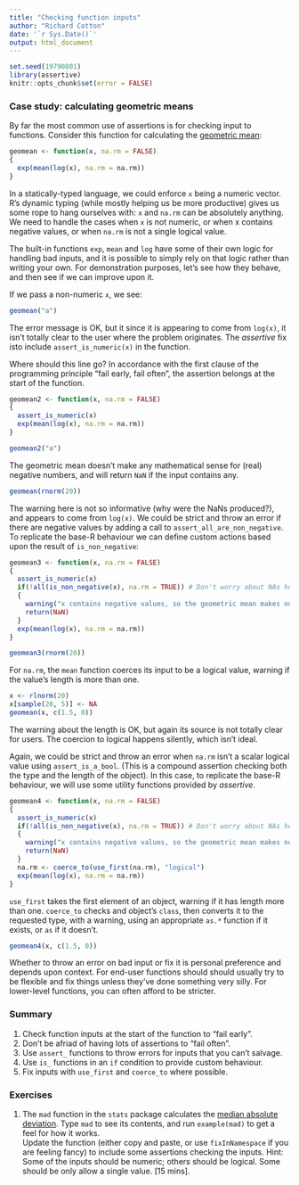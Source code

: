 ```yaml
---
title: "Checking function inputs"
author: "Richard Cotton"
date: '`r Sys.Date()`'
output: html_document
---
```

  
<!--
%\VignetteEngine{knitr::rmarkdown}
%\VignetteIndexEntry{2. Checking function inputs}
-->
  
```r
set.seed(19790801)
library(assertive)
knitr::opts_chunk$set(error = FALSE)
```

### Case study: calculating geometric means

By far the most common use of assertions is for checking input to functions.
Consider this function for calculating the 
[geometric mean](https://en.wikipedia.org/wiki/Geometric_mean):

```r
geomean <- function(x, na.rm = FALSE)
{
  exp(mean(log(x), na.rm = na.rm))
}
```

In a statically-typed language, we could enforce `x` being a numeric vector.
R's dynamic typing (while mostly helping us be more productive) gives us some 
rope to hang ourselves with: `x` and `na.rm` can be absolutely anything.  We
need to handle the cases when `x` is not numeric, or when x contains
negative values, or when `na.rm` is not a single logical value.

The built-in functions `exp`, `mean` and `log` have some of their own logic for
handling bad inputs, and it is possible to simply rely on that logic rather than 
writing your own.  For demonstration purposes, let's see how they behave, and
then see if we can improve upon it.

If we pass a non-numeric `x`, we see:

```r
geomean("a")
```

The error message is OK, but it since it is appearing to come from `log(x)`, it 
isn't totally clear to the user where the problem originates.  The *assertive* 
fix isto include `assert_is_numeric(x)` in the function.

Where should this line go?  In accordance with the first clause of the 
programming principle "fail early, fail often", the assertion belongs at the 
start of the function.

```r
geomean2 <- function(x, na.rm = FALSE)
{
  assert_is_numeric(x)
  exp(mean(log(x), na.rm = na.rm))
}
```

```r
geomean2("a")
```

The geometric mean doesn't make any mathematical sense for (real) negative
numbers, and will return `NaN` if the input contains any.

```r
geomean(rnorm(20))
```

The warning here is not so informative (why were the NaNs produced?), and 
appears to come from `log(x)`.  We could be strict and throw an error if there
are negative values by adding a call to `assert_all_are_non_negative`.  To
replicate the base-R behaviour we can define custom actions based upon the
result of `is_non_negative`:

```r
geomean3 <- function(x, na.rm = FALSE)
{
  assert_is_numeric(x)
  if(!all(is_non_negative(x), na.rm = TRUE)) # Don't worry about NAs here
  {
    warning("x contains negative values, so the geometric mean makes no sense.")
    return(NaN)
  }
  exp(mean(log(x), na.rm = na.rm))
}
```

```r
geomean3(rnorm(20))
```

For `na.rm`, the `mean` function coerces its input to be a logical value,
warning if the value's length is more than one.

```r
x <- rlnorm(20)
x[sample(20, 5)] <- NA
geomean(x, c(1.5, 0))
```

The warning about the length is OK, but again its source is not totally clear 
for users.  The coercion to logical happens silently, which isn't ideal.

Again, we could be strict and throw an error when `na.rm` isn't a scalar logical
value using `assert_is_a_bool`.  (This is a compound assertion checking both the
type and the length of the object).  In this case, to replicate the base-R 
behaviour, we will use some utility functions provided by *assertive*.

```r
geomean4 <- function(x, na.rm = FALSE)
{
  assert_is_numeric(x)
  if(!all(is_non_negative(x), na.rm = TRUE)) # Don't worry about NAs here
  {
    warning("x contains negative values, so the geometric mean makes no sense.")
    return(NaN)
  }
  na.rm <- coerce_to(use_first(na.rm), "logical")
  exp(mean(log(x), na.rm = na.rm))
}
```

`use_first` takes the first element of an object, warning if it has length more 
than one.  `coerce_to` checks and object's `class`, then converts it to the 
requested type, with a warning, using an appropriate `as.*` function if it 
exists, or `as` if it doesn't.

```r
geomean4(x, c(1.5, 0))
```

Whether to throw an error on bad input or fix it is personal preference and 
depends upon context.  For end-user functions should should usually try to be
flexible and fix things unless they've done something very silly.  For 
lower-level functions, you can often afford to be stricter.

### Summary

1. Check function inputs at the start of the function to "fail early".
2. Don't be afriad of having lots of assertions to "fail often".
3. Use `assert_` functions to throw errors for inputs that you can't salvage.
4. Use `is_` functions in an `if` condition to provide custom behaviour.
5. Fix inputs with `use_first` and `coerce_to` where possible.

### Exercises

1. The `mad` function in the `stats` package calculates the [median absolute 
deviation](https://en.wikipedia.org/wiki/Median_absolute_deviation).  Type `mad` 
to see its contents, and run `example(mad)` to get a feel for how it works.  
Update the function (either copy and paste, or use `fixInNamespace` if you are 
feeling fancy) to include some assertions checking the inputs.  Hint: Some of 
the inputs should be numeric; others should be logical.  Some should be only 
allow a single value. [15 mins].


